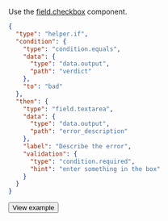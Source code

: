 Use the [field.checkbox](/docs/template-builder/reference/field.checkbox) component.

<Cut title="Show code">

```json
{
  "type": "helper.if",
  "condition": {
    "type": "condition.equals",
    "data": {
      "type": "data.output",
      "path": "verdict"
    },
    "to": "bad"
  },
  "then": {
    "type": "field.textarea",
    "data": {
      "type": "data.output",
      "path": "error_description"
    },
    "label": "Describe the error",
    "validation": {
      "type": "condition.required",
      "hint": "enter something in the box"
    }
  }
}
```

</Cut>

<Button view="defaultInverse" size="l" type="link" url="https://ya.cc/t/-Zd32wl73ttFQ3">View example</Button>